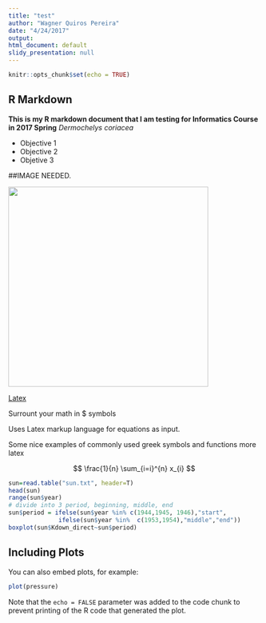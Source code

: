 ```yaml
---
title: "test"
author: "Wagner Quiros Pereira"
date: "4/24/2017"
output: 
html_document: default
slidy_presentation: null
---
```


```r
knitr::opts_chunk$set(echo = TRUE)
```

## R Markdown

**This is my R markdown document that I am testing for Informatics Course in 2017 Spring** _Dermochelys coriacea_

* Objective 1
* Objective 2
* Objetive 3

##IMAGE NEEDED.

<div align="center"> 
<img src="img/Australia.png" height=400>
</div>



[Latex](https://en.wikibooks.org/wiki/LaTeX)


Surrount your math in $ symbols

Uses Latex markup language for equations as input.

Some nice examples of commonly used greek symbols and functions more latex

$$ \frac{1}{n} \sum_{i=i}^{n} x_{i} $$

```r
sun=read.table("sun.txt", header=T)
head(sun)
range(sun$year)
# divide into 3 period, beginning, middle, end
sun$period = ifelse(sun$year %in% c(1944,1945, 1946),"start",
              ifelse(sun$year %in%  c(1953,1954),"middle","end"))
boxplot(sun$Kdown_direct~sun$period)
```

## Including Plots

You can also embed plots, for example:

```r
plot(pressure)
```

Note that the `echo = FALSE` parameter was added to the code chunk to prevent printing of the R code that generated the plot.



